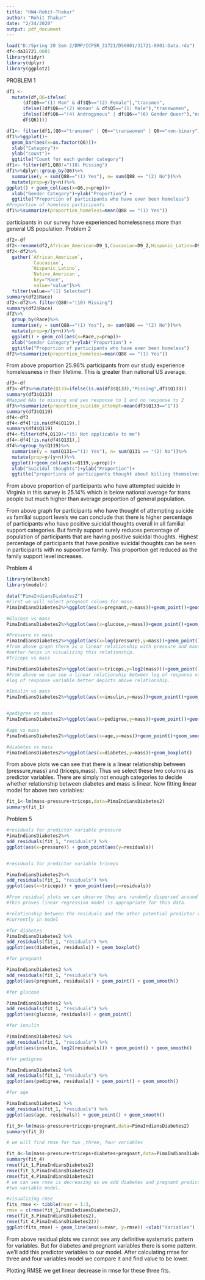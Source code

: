 ---
title: "HW4-Rohit-Thakur"
author: "Rohit Thakur"
date: "2/24/2020"
output: pdf_document
---
```{r}
load("D:/Spring 20 Sem 2/DMP/ICPSR_31721/DS0001/31721-0001-Data.rda")
df<-da31721.0001
library(tidyr)
library(dplyr)
library(ggplot2)
```
PROBLEM 1
```{r}
df1 <- 
  mutate(df,Q6=ifelse(
      (df$Q6=="(1) Man" & df$Q5=="(2) Female"),"transmen",
      ifelse((df$Q6=="(2) Woman" & df$Q5=="(1) Male"),"transwomen",
      ifelse((df$Q6=="(4) Androgynous" | df$Q6=="(6) Gender Queer"),"non-binary", 
      df$Q6))))

df1<- filter(df1,(Q6=="transmen" | Q6=="transwomen" | Q6=="non-binary"))
df1%>%ggplot()+
  geom_bar(aes(x=as.factor(Q6)))+
  xlab("Category")+
  ylab("count")+
  ggtitle("Count for each gender category")
df1<- filter(df1,Q88!="(10) Missing") 
df1%>%dplyr::group_by(Q6)%>%
  summarise(y = sum(Q88=="(1) Yes"), n= sum(Q88 == "(2) No"))%>%
  mutate(prop=y/(y+n))%>%
ggplot() + geom_col(aes(x=Q6,y=prop))+
  xlab("Gender Category")+ylab("Proportion") + 
  ggtitle("Proportion of participants who have ever been homeless")
#Proportion of homeless participants
df1%>%summarize(proportion_homeless=mean(Q88 == "(1) Yes"))
```
participants in our survey have experienced homelessness more than general US population.
Problem 2
```{r}
df2<-df
df2<-rename(df2,African_American=D9_1,Caucasian=D9_2,Hispanic_Latino=D9_3, Native_American=D9_4)
df2<-df2%>%
  gather(`African_American`,
         `Caucasian`,
         `Hispanic_Latino`,
         `Native_American`,
          key="Race",
          value="value")%>%
  filter(value=="(1) Selected")
summary(df2$Race)
df2<-df2%>% filter(Q88!="(10) Missing")
summary(df2$Race)
df2%>%
  group_by(Race)%>%
  summarise(y = sum(Q88=="(1) Yes"), n= sum(Q88 == "(2) No"))%>%
  mutate(prop=y/(y+n))%>%
  ggplot() + geom_col(aes(x=Race,y=prop))+
  xlab("Gender Category")+ylab("Proportion") +
  ggtitle("Proportion of participants who have ever been homeless")
df2%>%summarize(proportion_homeless=mean(Q88 == "(1) Yes"))
```
From above proportion 25.96% participants from our study experience homelessness
in their lifetime. This is greater than national US average.

```{r}
df3<-df
df3<-df3%>%mutate(Q133=ifelse(is.na(df3$Q133),"Missing",df3$Q133))
summary(df3$Q133)
#Mapped NAs to missing and yes response to 1 and no response to 2
df3%>%summarize(proportion_suicide_attempt=mean(df3$Q133=="1"))
summary(df3$Q119)
df4<-df3
df4<-df4[!is.na(df4$Q119),]
summary(df4$Q119)
df4<-filter(df4,Q119!="(5) Not applicable to me")
df4<-df4[!is.na(df4$Q131),]
df4%>%group_by(Q119)%>%
  summarise(y = sum(Q131=="(1) Yes"), n= sum(Q131 == "(2) No"))%>%
  mutate(prop=y/(y+n))%>%
  ggplot()+geom_col(aes(x=Q119,y=prop))+
  xlab("Suicidal thoughts")+ylab("Proportion")+
  ggtitle("proportions of participants thought about killing themselves vs familial support")   
```
From above proportion of participants who have attempted suicide in Virginia in this survey
is 25.14% which is below national average for trans people but much higher than average
proportion of general population. 


From above graph for participants who have thought of attempting suicide vs familial support levels
we can conclude that there is higher percentage of participants who have positive suicidal thoughts 
overall in all familial support categories. But family support surely reduces percentage of population
of participants that are having positive suicidal thoughts. Highest percentage of participants that have
positive suicidal thoughts can be seen in participants with no supoortive family. This proportion get
reduced as the family support level increases.



Problem 4
```{r}
library(mlbench)
library(modelr)
```
```{r}
data("PimaIndiansDiabetes2")
#First we will select pregnant column for mass. 
PimaIndiansDiabetes2%>%ggplot(aes(x=pregnant,y=mass))+geom_point()+geom_smooth()

#Glucose vs mass
PimaIndiansDiabetes2%>%ggplot(aes(x=glucose,y=mass))+geom_point()+geom_smooth()

#Pressure vs mass
PimaIndiansDiabetes2%>%ggplot(aes(x=log(pressure),y=mass))+geom_point()+geom_smooth()
#from above graph there is a linear relationship with pressure and mass. Log og predictor variable
#better helps in visualizing this relationship.
#Triceps vs mass

PimaIndiansDiabetes2%>%ggplot(aes(x=triceps,y=log2(mass)))+geom_point()+geom_smooth()
#From above we can see a linear relationship between log of response variable and triceps
#log of response variable better depicts above relationship.

#Insulin vs mass
PimaIndiansDiabetes2%>%ggplot(aes(x=insulin,y=mass))+geom_point()+geom_smooth()


#pedigree vs mass
PimaIndiansDiabetes2%>%ggplot(aes(x=pedigree,y=mass))+geom_point()+geom_smooth()

#age vs mass
PimaIndiansDiabetes2%>%ggplot(aes(x=age,y=mass))+geom_point()+geom_smooth()

#diabetes vs mass
PimaIndiansDiabetes2%>%ggplot(aes(x=diabetes,y=mass))+geom_boxplot()


```
From above plots we can see that there is a linear relationship between (pressure,mass) and 
(triceps,mass). Thus we select these two columns as predictor variables. There are simply not 
enough categories to decide whether relationship between diabetes and mass is linear.
Now fitting linear model for above two variables:

```{r}
fit_1<-lm(mass~pressure+triceps,data=PimaIndiansDiabetes2)
summary(fit_1)
```
Problem 5
```{r}
#residuals for predictor variable pressure
PimaIndiansDiabetes2%>%
add_residuals(fit_1, "residuals") %>%
ggplot(aes(x=pressure)) + geom_point(aes(y=residuals))


#residuals for predictor variable triceps

PimaIndiansDiabetes2%>%
add_residuals(fit_1, "residuals") %>%
ggplot(aes(x=triceps)) + geom_point(aes(y=residuals))

#From residual plots we can observe they are randomly dispersed around horizontal axis.
#This proves linear regression model is appropriate for this data.

#relationship between the residuals and the other potential predictor variables that are not
#currently in model

#for diabetes
PimaIndiansDiabetes2 %>%
add_residuals(fit_1, "residuals") %>%
ggplot(aes(diabetes, residuals)) + geom_boxplot()

#for pregnant

PimaIndiansDiabetes2 %>%
add_residuals(fit_1, "residuals") %>%
ggplot(aes(pregnant, residuals)) + geom_point() + geom_smooth()

#for glucose

PimaIndiansDiabetes2 %>%
add_residuals(fit_1, "residuals") %>%
ggplot(aes(glucose, residuals)) + geom_point()

#for insulin

PimaIndiansDiabetes2 %>%
add_residuals(fit_1, "residuals") %>%
ggplot(aes(insulin, log2(residuals))) + geom_point() + geom_smooth()

#for pedigree

PimaIndiansDiabetes2 %>%
add_residuals(fit_1, "residuals") %>%
ggplot(aes(pedigree, residuals)) + geom_point() + geom_smooth()

#for age

PimaIndiansDiabetes2 %>%
add_residuals(fit_1, "residuals") %>%
ggplot(aes(age, residuals)) + geom_point() + geom_smooth()

fit_3<-lm(mass~pressure+triceps+pregnant,data=PimaIndiansDiabetes2)
summary(fit_3)

# we will find rmse for two ,three, four variables

fit_4<-lm(mass~pressure+triceps+diabetes+pregnant,data=PimaIndiansDiabetes2)
summary(fit_4)
rmse(fit_1,PimaIndiansDiabetes2)
rmse(fit_3,PimaIndiansDiabetes2)
rmse(fit_4,PimaIndiansDiabetes2)
# we can see rmse is decreasing as we add diabetes and pregnant predictor variable compared to 
#two variable model.

#visualizing rmse
fits_rmse <- tibble(nvar = 1:3,
rmse = c(rmse(fit_1,PimaIndiansDiabetes2),
rmse(fit_3,PimaIndiansDiabetes2),
rmse(fit_4,PimaIndiansDiabetes2)))
ggplot(fits_rmse) + geom_line(aes(x=nvar, y=rmse)) +xlab("Variables")
```
From above residual plots we cannot see any definitive systematic pattern for variables. But
for diabetes and pregnant variables there is some pattern.
we'll add this predictor variables to our model.
After calculating rmse for three and four variables model we compare it
and find value to be lower.

Plotting RMSE we get linear decrease in rmse for these three fits.